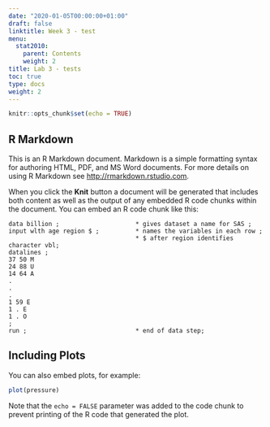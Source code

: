 ```yaml
---
date: "2020-01-05T00:00:00+01:00"
draft: false
linktitle: Week 3 - test
menu:
  stat2010:
    parent: Contents
    weight: 2
title: Lab 3 - tests
toc: true
type: docs
weight: 2
---
```



```r
knitr::opts_chunk$set(echo = TRUE)
```

## R Markdown

This is an R Markdown document. Markdown is a simple formatting syntax for authoring HTML, PDF, and MS Word documents. For more details on using R Markdown see <http://rmarkdown.rstudio.com>.

When you click the **Knit** button a document will be generated that includes both content as well as the output of any embedded R code chunks within the document. You can embed an R code chunk like this:

```sas
data billion ;                     * gives dataset a name for SAS ;
input wlth age region $ ;          * names the variables in each row ;
                                   * $ after region identifies character vbl;
datalines ;
37 50 M
24 88 U
14 64 A
.
.
.
1 59 E
1 . E
1 . O
;
run ;                              * end of data step;
```

## Including Plots

You can also embed plots, for example:

```r
plot(pressure)
```

Note that the `echo = FALSE` parameter was added to the code chunk to prevent printing of the R code that generated the plot.

